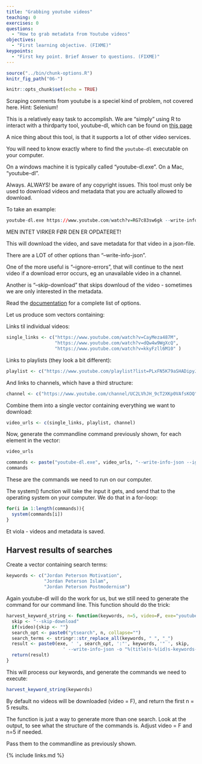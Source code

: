 ```yaml
---
title: "Grabbing youtube videos"
teaching: 0
exercises: 0
questions:
  - "How to grab metadata from Youtube videos"
objectives:
  - "First learning objective. (FIXME)"
keypoints:
  - "First key point. Brief Answer to questions. (FIXME)"
---
```


  
```r
source("../bin/chunk-options.R")
knitr_fig_path("06-")
```

```r
knitr::opts_chunk$set(echo = TRUE)
```  

Scraping comments from youtube is a speciel kind of problem, not covered here.
Hint: Selenium!

This is a relatively easy task to accomplish. We are "simply" using R to interact
with a thirdparty tool, youtube-dl, which can be found on [this page](https://youtube-dl.org/)

A nice thing about this tool, is that it supports a lot of other video services.

You will need to know exactly where to find the `youtube-dl` executable on your
computer.

On a windows machine it is typically called "youtube-dl.exe". On a Mac, "youtube-dl". 

Always. ALWAYS! be aware of any copyright issues. This tool must only be used
to download videos and metadata that you are actually allowed to download.

To take an example:

```r
youtube-dl.exe https://www.youtube.com/watch?v=RG7c83sw6gk --write-info-json
```

MEN INTET VIRKER FØR DEN ER OPDATERET!

This will download the video, and save metadata for that video in a json-file.

There are a LOT of other options than "--write-info-json". 

One of the more useful is "--ignore-errors", that will continue to the
next video if a download error occurs, eg an unavailable video in a channel. 

Another is "--skip-download" that skips downloud of the video - sometimes 
we are only interested in the metadata.

Read the [documentation](https://github.com/ytdl-org/youtube-dl/blob/master/README.md#readme) 
for a complete list of options.

Let us produce som vectors containing:


Links til individual videos:
```r
single_links <- c("https://www.youtube.com/watch?v=CayMeza487M",
                  "https://www.youtube.com/watch?v=dQw4w9WgXcQ",
                  "https://www.youtube.com/watch?v=kkyFzll6M10" )

```

Links to playlists (they look a bit different):
```r
playlist <- c("https://www.youtube.com/playlist?list=PLxFN5K79aSHADipyJwISC4fVks2WXBLvH")
```


And links to channels, which have a third structure:
```r
channel <- c("https://www.youtube.com/channel/UC2LVhJH_9cT2XKp0VAfsKOQ")
```


Combine them into a single vector containing everything we want to
download:

```r
video_urls <- c(single_links, playlist, channel)
```


Now, generate the commandline command previously shown, for each element in the
vector:

```r
video_urls 
```

```r
commands <- paste("youtube-dl.exe", video_urls, "--write-info-json --ignore-errors")
commands
```

These are the commands we need to run on our computer.

The system() function will take the input it gets, and send that to the operating
system on your computer. We do that in a for-loop:


```r
for(i in 1:length(commands)){
  system(commands[i])
}
```

Et viola - videos and metadata is saved.


## Harvest results of searches


Create a vector containing search terms:
```r
keywords <- c("Jordan Peterson Motivation",
              "Jordan Peterson Islam",
              "Jordan Peterson Postmodernism")
```

Again youtube-dl will do the work for us, but we still need to generate the
command for our command line. This function should do the trick:

```r
harvest_keyword_string <- function(keywords, n=5, video=F, exe="youtube-dl.exe"){
  skip <- "--skip-download"
  if(video){skip <- ""}
  search_opt <- paste0("ytsearch", n, collapse="")
  search_terms <- stringr::str_replace_all(keywords, " ", "_")
  result <- paste0(exe, ' ', search_opt, ':"', keywords, '" ', skip, 
                     ' --write-info-json -o "%(title)s-%(id)s-keywords-',search_terms,'"')
  return(result)
}

```

This will process our keywords, and generate the commands we need to execute:
```r
harvest_keyword_string(keywords)
```
By default no videos will be downloaded (video = F), and return the first 
n = 5 results. 

The function is just a way to generate more than one search. Look at the 
output, to see what the structure of the commands is. Adjust video = F and 
n=5 if needed.

Pass them to the commandline as previously shown.

  
  
{% include links.md %}